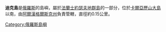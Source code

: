 {{unreferenced|time=2018-01-17T07:21:54+00:00}}
'''迪克島'''是[[俄羅斯|俄羅斯]]的島嶼，屬於[[法蘭士約瑟夫地群島|法蘭士約瑟夫地群島]]的一部分，位於[[卡爾亞歷山大島|卡爾亞歷山大島]]以南，由[[阿爾漢格爾斯克州|阿爾漢格爾斯克州]]負責管轄，直徑約0.15公里。

[[Category:俄羅斯島嶼|Category:俄羅斯島嶼]]
{{Russia-geo-stub}}